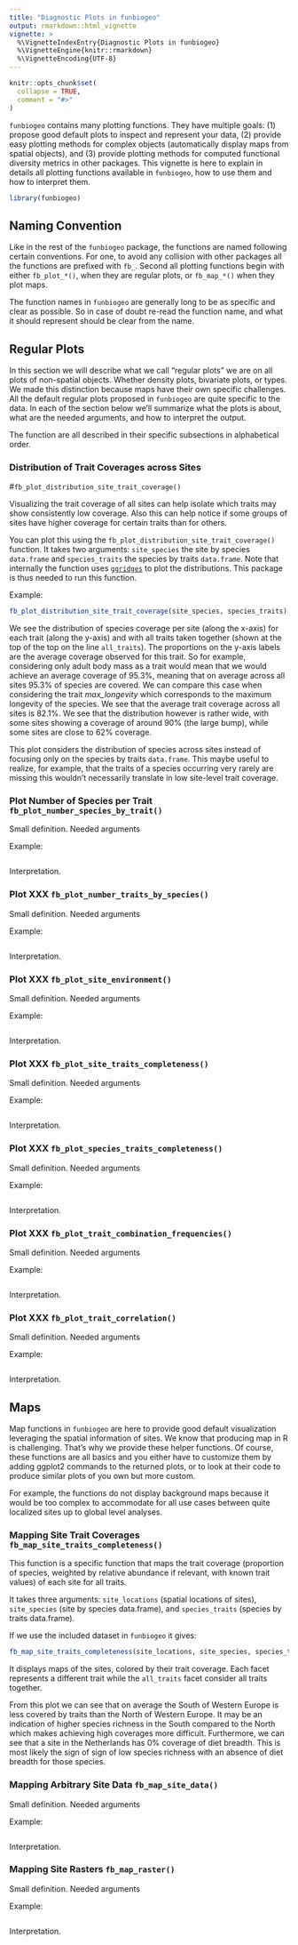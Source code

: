 ```yaml
---
title: "Diagnostic Plots in funbiogeo"
output: rmarkdown::html_vignette
vignette: >
  %\VignetteIndexEntry{Diagnostic Plots in funbiogeo}
  %\VignetteEngine{knitr::rmarkdown}
  %\VignetteEncoding{UTF-8}
---
```


```r
knitr::opts_chunk$set(
  collapse = TRUE,
  comment = "#>"
)
```

`funbiogeo` contains many plotting functions. They have multiple goals: (1)
propose good default plots to inspect and represent your data, (2) provide easy
plotting methods for complex objects (automatically display maps from spatial
objects), and (3) provide plotting methods for computed functional diversity
metrics in other packages. This vignette is here to explain in details all
plotting functions available in `funbiogeo`, how to use them and how to
interpret them.

```r
library(funbiogeo)
```


## Naming Convention

Like in the rest of the `funbiogeo` package, the functions are named following
certain conventions. For one, to avoid any collision with other packages all the
functions are prefixed with `fb_`. Second all plotting functions begin with
either `fb_plot_*()`, when they are regular plots, or `fb_map_*()` when they
plot maps.

The function names in `funbiogeo` are generally long to be as specific and clear
as possible. So in case of doubt re-read the function name, and what it should
represent should be clear from the name.


## Regular Plots

In this section we will describe what we call "regular plots" we are on all
plots of non-spatial objects. Whether density plots, bivariate plots, or types.
We made this distinction because maps have their own specific challenges. All
the default regular plots proposed in `funbiogeo` are quite specific to the
data. In each of the section below we'll summarize what the plots is about, what
are the needed arguments, and how to interpret the output.

The function are all described in their specific subsections in alphabetical
order.

### Distribution of Trait Coverages across Sites
#`fb_plot_distribution_site_trait_coverage()`

Visualizing the trait coverage of all sites can help isolate which traits may
show consistently low coverage. Also this can help notice if some groups of
sites have higher coverage for certain traits than for others.

You can plot this using the `fb_plot_distribution_site_trait_coverage()`
function. It takes two arguments: `site_species` the site by species
`data.frame` and `species_traits` the species by traits `data.frame`. Note that
internally the function uses
[`ggridges`](https://cran.r-project.org/package=ggridges) to plot the
distributions. This package is thus needed to run this function.

Example:

```r
fb_plot_distribution_site_trait_coverage(site_species, species_traits)
```

We see the distribution of species coverage per site (along the x-axis) for each
trait (along the y-axis) and with all traits taken together (shown at the top of
the top on the line `all_traits`). The proportions on the y-axis labels are the
average coverage observed for this trait. So for example, considering only adult
body mass as a trait would mean that we would achieve an average coverage of
95.3%, meaning that on average across all sites 95.3% of species are covered. We
can compare this case when considering the trait *max_longevity* which
corresponds to the maximum longevity of the species. We see that the average
trait coverage across all sites is 82.1%. We see that the distribution however
is rather wide, with some sites showing a coverage of around 90% (the large
bump), while some sites are close to 62% coverage.

This plot considers the distribution of species across sites instead of focusing only on the species by traits `data.frame`. This maybe useful to realize, for example, that the traits of a species occurring very rarely are missing this wouldn't necessarily translate in low site-level trait coverage.

### Plot Number of Species per Trait `fb_plot_number_species_by_trait()`

Small definition.
Needed arguments

Example:

```r
```

Interpretation.

### Plot XXX `fb_plot_number_traits_by_species()`

Small definition.
Needed arguments

Example:

```r
```

Interpretation.

### Plot XXX `fb_plot_site_environment()`

Small definition.
Needed arguments

Example:

```r
```

Interpretation.

### Plot XXX `fb_plot_site_traits_completeness()`

Small definition.
Needed arguments

Example:

```r
```

Interpretation.

### Plot XXX `fb_plot_species_traits_completeness()`

Small definition.
Needed arguments

Example:

```r
```

Interpretation.

### Plot XXX `fb_plot_trait_combination_frequencies()`

Small definition.
Needed arguments

Example:

```r
```

Interpretation.

### Plot XXX `fb_plot_trait_correlation()`

Small definition.
Needed arguments

Example:

```r
```

Interpretation.


## Maps

Map functions in `funbiogeo` are here to provide good default visualization
leveraging the spatial information of sites. We know that producing map in R
is challenging. That's why we provide these helper functions.
Of course, these functions are all basics and you either have to customize them
by adding ggplot2 commands to the returned plots, or to look at their code to
produce similar plots of you own but more custom.

For example, the functions do not display background maps because it would be
too complex to accommodate for all use cases between quite localized sites up to
global level analyses.


### Mapping Site Trait Coverages `fb_map_site_traits_completeness()`

This function is a specific function that maps the trait coverage (proportion of
species, weighted by relative abundance if relevant, with known trait values) of
each site for all traits.

It takes three arguments: `site_locations` (spatial locations of sites),
`site_species` (site by species data.frame), and `species_traits` (species by
traits data.frame).

If we use the included dataset in `funbiogeo` it gives:

```r
fb_map_site_traits_completeness(site_locations, site_species, species_traits)
```

It displays maps of the sites, colored by their trait coverage. Each facet
represents a different trait while the `all_traits` facet consider all traits
together.

From this plot we can see that on average the South of Western Europe is less
covered by traits than the North of Western Europe. It may be an indication of
higher species richness in the South compared to the North which makes achieving
high coverages more difficult. Furthermore, we can see that a site in the
Netherlands has 0% coverage of diet breadth. This is most likely the sign of
sign of low species richness with an absence of diet breadth for those species.

### Mapping Arbitrary Site Data `fb_map_site_data()`

Small definition.
Needed arguments

Example:

```r
```

Interpretation.

### Mapping Site Rasters `fb_map_raster()`

Small definition.
Needed arguments

Example:

```r
```

Interpretation.
